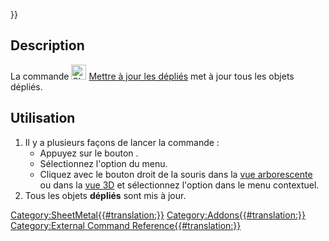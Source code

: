 {{UnfinishedDocu{{#translation:}}}}
<languages/>

{{Docnav/fr
|[[SheetMetal_UnattendedUnfold/fr|Déplier sans assistance]]
|[[SheetMetal_AddCornerRelief/fr|Grugeage]]
|[[SheetMetal_Workbench/fr|Atelier SheetMetal]]
|IconL=SheetMetal_Unfold.svg
|IconR=SheetMetal_AddCornerRelief.svg
|IconC=Sheetmetal_workbench_icon.svg
}}

{{GuiCommand/fr
|Name=SheetMetal UnfoldUpdate
|Name/fr=SheetMetal Mettre à jour les dépliés
|MenuLocation=SheetMetal → Mettre à jour les dépliés
|Workbenches=[[SheetMetal_Workbench/fr|SheetMetal]]
|Version=0.6.10
|SeeAlso=[[SheetMetal_Unfold/fr|SheetMetal Déplier]]
}}

==Description==

La commande [[Image:SheetMetal_UnfoldUpdate.svg|24px]] [[SheetMetal_UnfoldUpdate/fr|Mettre à jour les dépliés]] met à jour tous les objets dépliés.

<span id="Usage"></span>
==Utilisation==

# Il y a plusieurs façons de lancer la commande :
#* Appuyez sur le bouton {{Button|[[Image:SheetMetal_UnfoldUpdate.svg |16px]] [[SheetMetal_UnfoldUpdate/fr|Mettre à jour les dépliés]]}}.
#* Sélectionnez l'option {{MenuCommand|SheetMetal → [[Image:SheetMetal_UnfoldUpdate.svg|16px]] Mettre à jour les dépliés}} du menu.
#* Cliquez avec le bouton droit de la souris dans la [[Tree_view/fr|vue arborescente]] ou dans la [[3D_view/fr|vue 3D]] et sélectionnez l'option {{MenuCommand|SheetMetal → [[Image:SheetMetal_UnfoldUpdate.svg|16px]] Mettre à jour les dépliés}} dans le menu contextuel.
# Tous les objets '''dépliés''' sont mis à jour.

{{Docnav/fr
|[[SheetMetal_UnattendedUnfold/fr|Déplier sans assistance]]
|[[SheetMetal_AddCornerRelief/fr|Grugeage]]
|[[SheetMetal_Workbench/fr|Atelier SheetMetal]]
|IconL=SheetMetal_Unfold.svg
|IconR=SheetMetal_AddCornerRelief.svg
|IconC=Sheetmetal_workbench_icon.svg
}}


[[Category:SheetMetal{{#translation:}}]]
[[Category:Addons{{#translation:}}]]
[[Category:External Command Reference{{#translation:}}]]